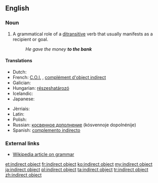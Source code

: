 ==English==
{{wikipedia}}

===Noun===
{{en-noun|head=[[indirect]] [[object]]}}

# {{context|grammar|lang=en}} A grammatical role of a [[ditransitive]] verb that usually manifests as a recipient or goal.
#: ''He gave the money '''to the bank'''''

====Translations====
{{trans-top|grammatical term}}
* Dutch: {{t-|nl|meewerkend voorwerp|n}}
* French: [[C.O.I.]] {{g|m}}, [[complément d'object indirect]] {{g|m}}
* Galician: {{t-|gl|obxecto indirecto|m}}
* Hungarian: [[részeshatározó]]
* Icelandic: {{t-|is|óbeint andlag|n}}
* Japanese: {{t-|ja|間接目的語|tr=かくせつもくてきご, kansetsu mokutekigo|sc=Jpan}}
{{trans-mid}}
* Jèrriais: {{tø|roa-jer|objet îndirect|m}}
* Latin: {{t-|la|res obliqua|f}}
* Polish: {{t-|pl|dopełnienie dalsze|n}}
* Russian: [[косвенное дополнение]] (kósvennoje dopolnénije) {{g|n}}
* Spanish: [[complemento indirecto]] {{g|m}}
{{trans-bottom}}

===External links===
* [[w:grammar|Wikipedia article on grammar]]

[[et:indirect object]]
[[fr:indirect object]]
[[ko:indirect object]]
[[my:indirect object]]
[[ja:indirect object]]
[[pl:indirect object]]
[[ta:indirect object]]
[[tr:indirect object]]
[[zh:indirect object]]